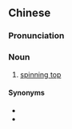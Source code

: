 {{also|矸辘}}
==Chinese==
{{zh-forms|s=矸辘|alt=干樂,干轆}}

===Pronunciation===
{{zh-pron
|mn=qz,tw,xm:kan-lo̍k
|cat=n
}}

===Noun===
{{zh-noun}}

# {{lb|zh|Min Nan}} [[spinning top]]

====Synonyms====
* {{l|zh|矸螺}}
* {{l|zh|陀螺}}